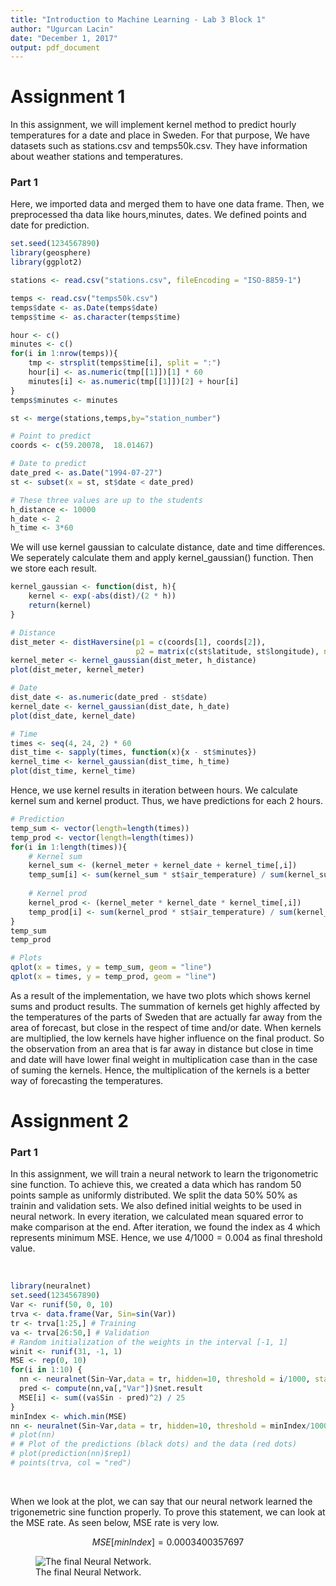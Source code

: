 ```yaml
---
title: "Introduction to Machine Learning - Lab 3 Block 1"
author: "Ugurcan Lacin"
date: "December 1, 2017"
output: pdf_document
---
```


# Assignment 1
In this assignment, we will implement kernel method to predict hourly temperatures for a date and place in Sweden. For that purpose, We have datasets such as stations.csv and temps50k.csv. They have information about weather stations and temperatures.

### Part 1

Here, we imported data and merged them to have one data frame. Then, we preprocessed tha data like hours,minutes, dates. We defined points and date for prediction.

```r
set.seed(1234567890)
library(geosphere)
library(ggplot2)

stations <- read.csv("stations.csv", fileEncoding = "ISO-8859-1")

temps <- read.csv("temps50k.csv")
temps$date <- as.Date(temps$date)
temps$time <- as.character(temps$time)

hour <- c()
minutes <- c()
for(i in 1:nrow(temps)){
    tmp <- strsplit(temps$time[i], split = ":")
    hour[i] <- as.numeric(tmp[[1]])[1] * 60
    minutes[i] <- as.numeric(tmp[[1]])[2] + hour[i]
}
temps$minutes <- minutes

st <- merge(stations,temps,by="station_number")

# Point to predict
coords <- c(59.20078,  18.01467)

# Date to predict
date_pred <- as.Date("1994-07-27")
st <- subset(x = st, st$date < date_pred)

# These three values are up to the students
h_distance <- 10000
h_date <- 2
h_time <- 3*60

```

We will use kernel gaussian to calculate distance, date and time differences. We seperately calculate them and apply kernel_gaussian() function. Then we store each result.

```r
kernel_gaussian <- function(dist, h){
    kernel <- exp(-abs(dist)/(2 * h))
    return(kernel)
}

# Distance
dist_meter <- distHaversine(p1 = c(coords[1], coords[2]),
                            p2 = matrix(c(st$latitude, st$longitude), ncol = 2))
kernel_meter <- kernel_gaussian(dist_meter, h_distance)
plot(dist_meter, kernel_meter)

# Date
dist_date <- as.numeric(date_pred - st$date)
kernel_date <- kernel_gaussian(dist_date, h_date)
plot(dist_date, kernel_date)

# Time
times <- seq(4, 24, 2) * 60
dist_time <- sapply(times, function(x){x - st$minutes})
kernel_time <- kernel_gaussian(dist_time, h_time)
plot(dist_time, kernel_time)
```

Hence, we use kernel results in iteration between hours. We calculate kernel sum and kernel product. Thus, we have predictions for each 2 hours.

```r
# Prediction
temp_sum <- vector(length=length(times))
temp_prod <- vector(length=length(times))
for(i in 1:length(times)){
    # Kernel sum
    kernel_sum <- (kernel_meter + kernel_date + kernel_time[,i])
    temp_sum[i] <- sum(kernel_sum * st$air_temperature) / sum(kernel_sum)
    
    # Kernel prod
    kernel_prod <- (kernel_meter * kernel_date * kernel_time[,i])
    temp_prod[i] <- sum(kernel_prod * st$air_temperature) / sum(kernel_prod)
}
temp_sum
temp_prod

# Plots
qplot(x = times, y = temp_sum, geom = "line")
qplot(x = times, y = temp_prod, geom = "line")
```


As a result of the implementation, we have two plots which shows kernel sums and product results. The summation of kernels get highly affected by the temperatures of the parts of Sweden that are actually far away from the area of forecast, but close in the respect of time and/or date. When kernels are multiplied, the low kernels have higher influence on the final product. So the observation from an area that is far away in distance but close in time and date will have lower final weight in multiplication case than in the case of suming the kernels. Hence, the multiplication of the kernels is a better way of forecasting the temperatures.

# Assignment 2

### Part 1

In this assignment, we will train a neural network to learn the trigonometric sine function. To achieve this, we created a data which has random 50 points sample as uniformly distributed. We split the data 50% 50% as trainin and validation sets. We also defined initial weights to be used in neural network. 
In every iteration, we calculated mean squared error to make comparison at the end. After iteration, we found the index as 4 which represents minimum MSE. Hence, we use $4/1000 = 0.004$ as final threshold value.

&nbsp;

```r
library(neuralnet)
set.seed(1234567890)
Var <- runif(50, 0, 10)
trva <- data.frame(Var, Sin=sin(Var))
tr <- trva[1:25,] # Training
va <- trva[26:50,] # Validation
# Random initialization of the weights in the interval [-1, 1]
winit <- runif(31, -1, 1)
MSE <- rep(0, 10)
for(i in 1:10) {
  nn <- neuralnet(Sin~Var,data = tr, hidden=10, threshold = i/1000, startweights = winit )
  pred <- compute(nn,va[,"Var"])$net.result
  MSE[i] <- sum((va$Sin - pred)^2) / 25
}
minIndex <- which.min(MSE)
nn <- neuralnet(Sin~Var,data = tr, hidden=10, threshold = minIndex/1000, startweights = winit )
# plot(nn)
# # Plot of the predictions (black dots) and the data (red dots)
# plot(prediction(nn)$rep1)
# points(trva, col = "red")
```

&nbsp;

When we look at the plot, we can say that our neural network learned the trigonemetric sine function properly. To prove this statement, we can look at the MSE rate. As seen below, MSE rate is very low.

$$MSE[minIndex]=0.0003400357697$$

![The final Neural Network.](neural_network.png)
